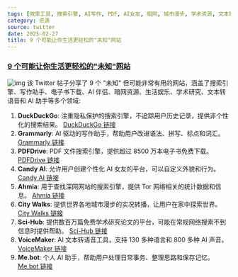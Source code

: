 ```yaml
---
tags: [效率工具, 搜索引擎, AI写作, PDF, AI女友, 暗网, 城市漫步, 学术资源, 文本转语音, AI助手]
category: 资源
source: twitter
date: 2025-02-27
title: 9 个可能让你生活更轻松的"未知"网站
---
```


### [9 个可能让你生活更轻松的"未知"网站](https://twitter-thread.com/t/1892490281230225898)

![img](https://img.mengpeng.tech/i/2025/02/27/67bff7c8da5ed.webp)
该 Twitter 帖子分享了 9 个 "未知" 但可能非常有用的网站，涵盖了搜索引擎、写作助手、电子书下载、AI 伴侣、暗网资源、生活娱乐、学术研究、文本转语音和 AI 助手等多个领域:

1.  **DuckDuckGo**: 注重隐私保护的搜索引擎，不追踪用户历史记录，提供非个性化的搜索结果。 [DuckDuckGo 链接](http://duckduckgo.com)
2.  **Grammarly**: AI 驱动的写作助手，帮助用户改进语法、拼写、标点和词汇。 [Grammarly 链接](http://grammarly.com)
3.  **PDFDrive**: PDF 文件搜索引擎，提供超过 8500 万本电子书免费下载。 [PDFDrive 链接](https://www.pdfdrive.com)
4.  **Candy AI**: 允许用户创建个性化 AI 女友的平台，可以自定义外貌和行为。 [Candy AI 链接](http://candy.ai)
5.  **Ahmia**: 用于查找深网网站的搜索引擎，提供 Tor 网络相关的统计数据和信息。 [Ahmia 链接](http://ahmia.fi)
6.  **City Walks**: 提供世界各地城市漫步的实况转播，让用户在家中探索世界。 [City Walks 链接](http://citywalks.live)
7.  **Sci-Hub**: 提供数百万篇免费学术研究论文的平台，可能在常规网络搜索不到信息时提供帮助。 [Sci-Hub 链接](http://sci-hub.se)
8.  **VoiceMaker**: AI 文本转语音工具，支持 130 多种语言和 800 多种 AI 声音。 [VoiceMaker 链接](http://voicemaker.in)
9.  **Me.bot**: 个人 AI 助手，帮助用户处理日常事务、整理思路和保存记忆。 [Me.bot 链接](http://me.bot)
